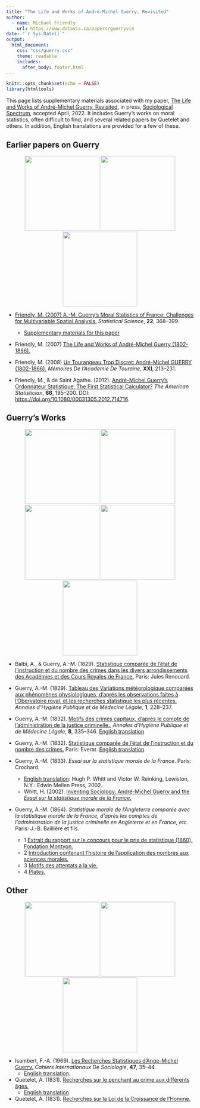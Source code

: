 ```yaml
---
title: "The Life and Works of André-Michel Guerry, Revisited"
author:
  - name: Michael Friendly 
    url: https://www.datavis.ca/papers/guerryvie
date: "`r Sys.Date()`"
output: 
  html_document:
    css: "css/guerry.css"
    theme: readable
    includes:
      after_body: footer.html
---
```


```r
knitr::opts_chunk$set(echo = FALSE)
library(htmltools)
```

This page lists supplementary materials associated with my paper,
[The Life and Works of André-Michel Guerry, Revisited](GuerryLife3.pdf),
in press, [Sociological Spectrum](https://www.tandfonline.com/journals/usls20), accepted April, 2022.
It includes Guerry's works on moral statistics, often difficult to find,
and several related papers by Quetelet and others.
In addition, English translations are provided for a few of these.

## Earlier papers on Guerry

<div style="text-align:center">
<a href="http://www.datavis.ca/papers/guerry-STS241.pdf"><img src="thumbs/Friendly2007-STS.png" height=200px></a>
<a href="A.M.Guerry-Tours.pdf"><img src="thumbs/A.M.Guerry-Tours.png" height=200px>
<a href="https://www.datavis.ca/papers/ordonnateur/ordonnateur-published.pdf"><img src="thumbs/Friendly2012-ordonnateur.png" height=200px>
</div>


<!-- ![Friendly2007-STS](thumbs/Friendly2007-STS.png){height=200px}  -->
<!-- ![](thumbs/Friendly2012-ordonnateur.png){height=200px} -->

* Friendly, M. (2007) [A.-M. Guerry’s Moral Statistics of France: Challenges for Multivariable Spatial Analysis.](http://www.datavis.ca/papers/guerry-STS241.pdf) 
_Statistical Science_, **22**, 368–399.
  + [Supplementary materials for this paper](https://www.datavis.ca/papers/guerry)

* Friendly, M. (2007) [The Life and Works of André-Michel Guerry (1802-1866).](GuerryLife.pdf)

* Friendly, M. (2008) [Un Tourangeau Trop Discret: André-Michel GUERRY (1802-1866).](A.M.Guerry-Tours.pdf)
_Mémoires De l’Academié De Touraine_, **XXI**, 213–231.

* Friendly, M., & de Saint Agathe. (2012). [André-Michel Guerry’s Ordonnateur Statistique: The First Statistical Calculator?](https://www.datavis.ca/papers/ordonnateur/ordonnateur-published.pdf)
_The American Statistician_, **66**, 195–200. DOI: <https://doi.org/10.1080/00031305.2012.714716>.

## Guerry's Works

<div style="text-align:center">
<a href="Balbi_Guerry-1829.jpg"><img src="thumbs/Balbi_Guerry-1829.png" height=200px></a>
<a href="Guerry1832-motives.pdf"><img src="thumbs/Guerry1832-motives.png" height=200px></a>
<a href="Guerry1832-instruction-crime.pdf"><img src="thumbs/Guerry1832-instruction.png" height=200px></a>
<a href="Guerry1833-Whitt-translation.pdf"><img src="thumbs/Guerry1833-Whitt-cover.jpg" height=200px></a>
<a href="Guerry1864-2-introduction.pdf"><img src="thumbs/Guerry1864-cover-sm.png" height=200px></a>
</div>

* Balbi, A., & Guerry, A.-M. (1829). [Statistique comparée de l’état de l’instruction et du nombre des crimes dans les divers arrondissements des Académies et des Cours Royales de France.](Balbi_Guerry-1829.jpg) Paris: Jules Renouard. 

* Guerry, A.-M. (1829). [Tableau des Variations météorologique comparées aux phénomènes physiologiques, d’aprés les observations faites à l’Obervatoire royal, et les recherches statistique les plus récentes.](Guerry1829-variations.pdf) 
_Annales d’Hygiène Publique et de Médecine Légale_, **1**, 228–237.

* Guerry, A.-M. (1832). [Motifs des crimes capitaux, d'apres le compte de l'administration de la justice criminelle.](Guerry1832-motives.pdf),
_Annales d’Hygiène Publique et de Médecine Légale_, **8**, 335–346. [English translation](Guerry1832-motives-English.docx)

* Guerry, A.-M. (1832). [Statistique comparée de l'état de l'instruction et du nombre des crimes.](Guerry1832-instruction-crime.pdf)
Paris: Everat. [English translation](Guerry1832-instruction-crime-English.docx)

* Guerry, A.-M. (1833). _Essai sur la statistique morale de la France_. Paris: Crochard.
  + [English translation](Guerry1833-Whitt-translation.pdf): Hugh P. Whitt and Victor W. Reinking, Lewiston, N.Y.: Edwin Mellen Press, 2002.
  + Whitt, H. (2002). [Inventing Sociology: André-Michel Guerry and the _Essai sur la statistique morale de la France_.](Guerry1833-Whitt-intro.pdf)
  
* Guerry, A.-M. (1864). _Statistique morale de l’Angleterre comparée avec la statistique morale de la France, d’après les comptes de l’administration de la justice criminelle en Angleterre et en France, etc._ 
Paris: J.-B. Baillière et fils. 
  * 1 [Extrait	du rapport sur le concours pour le prix de statistique (1860), Fondation Montyon.](Guerry1864-1-reports.pdf)
  * 2 [Introduction contenant l'histoire de l'application des nombres aux sciences morales.](Guerry1864-2-introduction-reduced.pdf)
  * 3 [Motifs des attentats a la vie.](Guerry1864-3-motives.pdf)
  * 4 [Plates.](Guerry1864-4-plates.pdf)

## Other

<div style="text-align:center">
<a href="Isambert-Guerry.pdf"><img src="thumbs/Isambert-Guerry.png" height=200px></a>
<a href="Quetelet1831-translation.pdf"><img src="thumbs/Quetelet1831-translation.png" height=200px></a>
<a href="Quetelet1831-growth.pdf"><img src="thumbs/Quetelet1831-growth.png" height=200px></a>
</div>

* Isambert, F.-A. (1969). [Les Recherches Statistiques d’Ange-Michel Guerry.](Isambert-Guerry.pdf) 
_Cahiers Internationaux De Sociologie_, **47**, 35–44.
  + [English translation](Isambert-English.docx).

* Quetelet, A. (1831). [Recherches sur le penchant au crime aux différents âges.](Quetelet1831-crime.pdf)
  + [English translation](Quetelet1831-translation.pdf)

* Quetelet, A. (1831). [Recherches sur la Loi de la Croissance de l’Homme.](Quetelet1831-growth.pdf)




